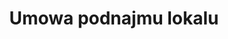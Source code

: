 ---
slug: umowa-podnajmu-lokalu
title: Umowa podnajmu lokalu
categories: [nieruchomosci]
price: 30.00
---